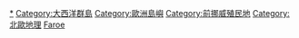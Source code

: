 {{Commons category|Faroe Islands}}
{{Catmore}}

{{DEFAULTSORT:Færøerne}}
[[Category:丹麥|*]]
[[Category:大西洋群島|Category:大西洋群島]]
[[Category:歐洲島嶼|Category:歐洲島嶼]]
[[Category:前挪威殖民地|Category:前挪威殖民地]]
[[Category:北歐地理|Category:北歐地理]]
[[Category:歐洲屬地|Faroe]]